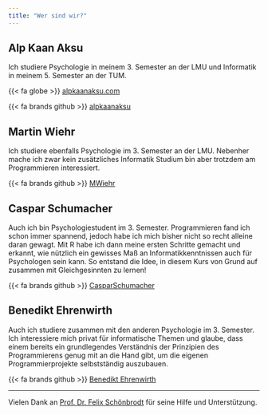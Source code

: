```yaml
---
title: "Wer sind wir?"
---
```


## Alp Kaan Aksu
Ich studiere Psychologie in meinem 3. Semester an der LMU und Informatik in meinem 5. Semester an der TUM.

{{< fa globe >}} [alpkaanaksu.com](https://alpkaanaksu.com)

{{< fa brands github >}} [alpkaanaksu](https://github.com/alpkaanaksu)


## Martin Wiehr
Ich studiere ebenfalls Psychologie im 3. Semester an der LMU. Nebenher mache ich zwar kein zusätzliches Informatik Studium bin aber trotzdem am Programmieren interessiert.

{{< fa brands github >}} [MWiehr](https://github.com/MWiehr)


## Caspar Schumacher
Auch ich bin Psychologiestudent im 3. Semester. Programmieren fand ich schon immer spannend, jedoch habe ich mich bisher nicht so recht alleine daran gewagt. Mit R habe ich dann meine ersten Schritte gemacht und erkannt, wie nützlich ein gewisses Maß an Informatikkenntnissen auch für Psychologen sein kann. So entstand die Idee, in diesem Kurs von Grund auf zusammen mit Gleichgesinnten zu lernen!

{{< fa brands github >}} [CasparSchumacher](https://github.com/CasparSchumacher)

## Benedikt Ehrenwirth
Auch ich studiere zusammen mit den anderen Psychologie im 3. Semester. Ich interessiere mich privat für informatische Themen und glaube, dass einem bereits ein grundlegendes Verständnis der Prinzipien des Programmierens genug mit an die Hand gibt, um die eigenen Programmierprojekte selbstständig auszubauen.

{{< fa brands github >}} [Benedikt Ehrenwirth](https://github.com/Cornflames)

---

Vielen Dank an [Prof. Dr. Felix Schönbrodt](https://www.psy.lmu.de/pm/personen/lehrstuhlmitarbeiter/schoenbrodt/index.html) für seine Hilfe und Unterstützung.
